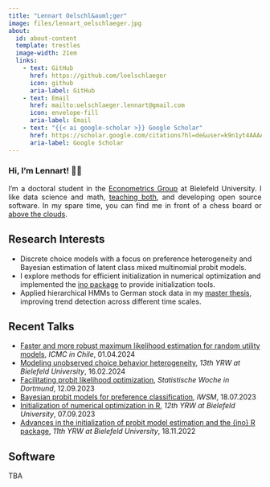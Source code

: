 ```yaml
---
title: "Lennart Oelschl&auml;ger"
image: files/lennart_oelschlaeger.jpg
about: 
  id: about-content
  template: trestles
  image-width: 21em
  links:
    - text: GitHub
      href: https://github.com/loelschlaeger
      icon: github
      aria-label: GitHub
    - text: Email
      href: mailto:oelschlaeger.lennart@gmail.com
      icon: envelope-fill
      aria-label: Email
    - text: "{{< ai google-scholar >}} Google Scholar"
      href: https://scholar.google.com/citations?hl=de&user=k9n1yt4AAAAJ
      aria-label: Google Scholar
---
```


:::::: {#about-content}
### Hi, I'm Lennart! 👋🙂

<div style="text-align: justify">
I'm a doctoral student in the [Econometrics Group](https://www.uni-bielefeld.de/fakultaeten/wirtschaftswissenschaften/lehrbereiche/econometrics/) at Bielefeld University. I like data science and math, [teaching both](https://blogs.uni-bielefeld.de/blog/wiwi/entry/andreas_handl_lehrpreis_2024_anerkennung), and developing open source software. In my spare time, you can find me in front of a chess board or [above the clouds](https://www.youtube.com/watch?v=c2vc8qY3B5c).
</div>

::: {.callout-note collapse="true" appearance="minimal"}
## Research Interests

-   Discrete choice models with a focus on preference heterogeneity and Bayesian estimation of latent class mixed multinomial probit models.
-   I explore methods for efficient initialization in numerical optimization and implemented the [ino package](https://github.com/loelschlaeger/ino) to provide initialization tools.
-   Applied hierarchical HMMs to German stock data in my [master thesis](files/paper/master_thesis_oelschlaeger.pdf), improving trend detection across different time scales.
:::

::: {.callout-note collapse="true" appearance="minimal"}
## Recent Talks

- [Faster and more robust maximum likelihood estimation for random utility models](files/icmc_01_04_2024.pdf), *ICMC in Chile*, 01.04.2024
- [Modeling unobserved choice behavior heterogeneity](files/yrw_16_02_2024.pdf), *13th YRW at Bielefeld University*, 16.02.2024
- [Facilitating probit likelihood optimization](files/statwo_12_09_2023.pdf), *Statistische Woche in Dortmund*, 12.09.2023
- [Bayesian probit models for preference classification](files/IWSM2023-oelschlaeger-bauer-poster.pdf), *IWSM*, 18.07.2023
- [Initialization of numerical optimization in R](files/yrw_07_09_2023.pdf), *12th YRW at Bielefeld University*, 07.09.2023
- [Advances in the initialization of probit model estimation and the {ino} R package](files/yrw_18_11_2022.pdf), *11th YRW at Bielefeld University*, 18.11.2022
:::

::: {.callout-note collapse="true" appearance="minimal"}
## Software

TBA
:::
::::::
